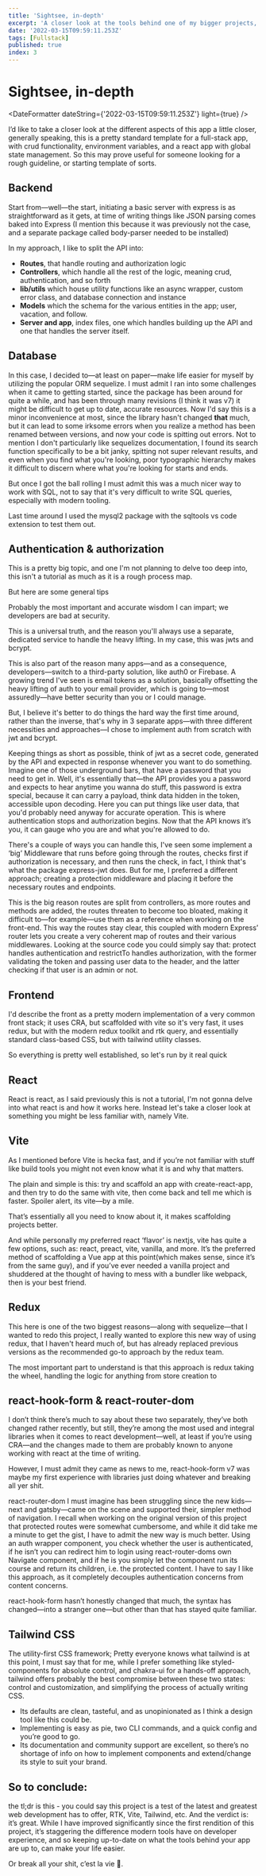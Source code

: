 ```yaml
---
title: 'Sightsee, in-depth'
excerpt: 'A closer look at the tools behind one of my bigger projects, and how they stack up to the previous version'
date: '2022-03-15T09:59:11.253Z'
tags: [Fullstack]
published: true
index: 3
---
```


# Sightsee, in-depth

<DateFormatter dateString={'2022-03-15T09:59:11.253Z'} light={true} />

<Article>

I’d like to take a closer look at the different aspects of this app a little closer, generally speaking, this is a pretty standard template for a full-stack app, with crud functionality, environment variables, and a react app with global state management. So this may prove useful for someone looking for a rough guideline, or starting template of sorts.

## Backend

Start from—well—the start, initiating a basic server with express is as straightforward as it gets, at time of writing things like JSON parsing comes baked into Express (I mention this because it was previously not the case, and a separate package called body-parser needed to be installed)

In my approach, I like to split the API into:

- **Routes**, that handle routing and authorization logic
- **Controllers**, which handle all the rest of the logic, meaning crud, authentication, and so forth
- **lib/utils** which house utility functions like an async wrapper, custom error class, and database connection and instance
- **Models** which the schema for the various entities in the app; user, vacation, and follow.
- **Server and app**, index files, one which handles building up the API and one that handles the server itself.

## Database

In this case, I decided to—at least on paper—make life easier for myself by utilizing the popular ORM sequelize. I must admit I ran into some challenges when it came to getting started, since the package has been around for quite a while, and has been through many revisions (I think it was v7) it might be difficult to get up to date, accurate resources. Now I'd say this is a minor inconvenience at most, since the library hasn't changed **that** much, but it can lead to some irksome errors when you realize a method has been renamed between versions, and now your code is spitting out errors. Not to mention I don't particularly like sequelizes documentation, I found its search function specifically to be a bit janky, spitting not super relevant results, and even when you find what you're looking, poor typographic hierarchy makes it difficult to discern where what you're looking for starts and ends.

But once I got the ball rolling I must admit this was a much nicer way to work with SQL, not to say that it's very difficult to write SQL queries, especially with modern tooling.

Last time around I used the mysql2 package with the sqltools vs code extension to test them out.

## Authentication & authorization

This is a pretty big topic, and one I'm not planning to delve too deep into, this isn't a tutorial as much as it is a rough process map.

But here are some general tips

Probably the most important and accurate wisdom I can impart; we developers are bad at security.

This is a universal truth, and the reason you'll always use a separate, dedicated service to handle the heavy lifting. In my case, this was jwts and bcrypt.

This is also part of the reason many apps—and as a consequence, developers—switch to a third-party solution, like auth0 or Firebase. A growing trend I've seen is email tokens as a solution, basically offsetting the heavy lifting of auth to your email provider, which is going to—most assuredly—have better security than you or I could manage.

But, I believe it's better to do things the hard way the first time around, rather than the inverse, that's why in 3 separate apps—with three different necessities and approaches—I chose to implement auth from scratch with jwt and bcrypt.

Keeping things as short as possible, think of jwt as a secret code, generated by the API and expected in response whenever you want to do something. Imagine one of those underground bars, that have a password that you need to get in. Well, it's essentially that—the API provides you a password and expects to hear anytime you wanna do stuff, this password is extra special, because it can carry a payload, think data hidden in the token, accessible upon decoding. Here you can put things like user data, that you'd probably need anyway for accurate operation. This is where authentication stops and authorization begins. Now that the API knows it’s you, it can gauge who you are and what you're allowed to do.

There's a couple of ways you can handle this, I've seen some implement a ‘big’ Middleware that runs before going through the routes, checks first if authorization is necessary, and then runs the check, in fact, I think that's what the package express-jwt does. But for me, I preferred a different approach; creating a protection middleware and placing it before the necessary routes and endpoints.

This is the big reason routes are split from controllers, as more routes and methods are added, the routes threaten to become too bloated, making it difficult to—for example—use them as a reference when working on the front-end. This way the routes stay clear, this coupled with modern Express’ router lets you create a very coherent map of routes and their various middlewares. Looking at the source code you could simply say that: protect handles authentication and restrictTo handles authorization, with the former validating the token and passing user data to the header, and the latter checking if that user is an admin or not.

## Frontend

I'd describe the front as a pretty modern implementation of a very common front stack; it uses CRA, but scaffolded with vite so it's very fast, it uses redux, but with the modern redux toolkit and rtk query, and essentially standard class-based CSS, but with tailwind utility classes.

So everything is pretty well established, so let's run by it real quick

## React

React is react, as I said previously this is not a tutorial, I'm not gonna delve into what react is and how it works here. Instead let's take a closer look at something you might be less familiar with, namely Vite.

## Vite

As I mentioned before Vite is hecka fast, and if you’re not familiar with stuff like build tools you might not even know what it is and why that matters.

The plain and simple is this: try and scaffold an app with create-react-app, and then try to do the same with vite, then come back and tell me which is faster. Spoiler alert, its vite—by a mile.

That’s essentially all you need to know about it, it makes scaffolding projects better.

And while personally my preferred react ‘flavor’ is nextjs, vite has quite a few options, such as: react, preact, vite, vanilla, and more. It’s the preferred method of scaffolding a Vue app at this point(which makes sense, since it’s from the same guy), and if you’ve ever needed a vanilla project and shuddered at the thought of having to mess with a bundler like webpack, then is your best friend.

## Redux

This here is one of the two biggest reasons—along with sequelize—that I wanted to redo this project, I really wanted to explore this new way of using redux, that I haven't heard much of, but has already replaced previous versions as the recommended go-to approach by the redux team.

The most important part to understand is that this approach is redux taking the wheel, handling the logic for anything from store creation to

## react-hook-form & react-router-dom

I don’t think there’s much to say about these two separately, they’ve both changed rather recently, but still, they’re among the most used and integral libraries when it comes to react development—well, at least if you’re using CRA—and the changes made to them are probably known to anyone working with react at the time of writing.

However, I must admit they came as news to me, react-hook-form v7 was maybe my first experience with libraries just doing whatever and breaking all yer shit.

react-router-dom I must imagine has been struggling since the new kids—next and gatsby—came on the scene and supported their, simpler method of navigation. I recall when working on the original version of this project that protected routes were somewhat cumbersome, and while it did take me a minute to get the gist, I have to admit the new way is much better. Using an auth wrapper component, you check whether the user is authenticated, if he isn’t you can redirect him to login using react-router-doms own Navigate component, and if he is you simply let the component run its course and return its children, i.e. the protected content. I have to say I like this approach, as it completely decouples authentication concerns from content concerns.

react-hook-form hasn’t honestly changed that much, the syntax has changed—into a stranger one—but other than that has stayed quite familiar.

## Tailwind CSS

The utility-first CSS framework; Pretty everyone knows what tailwind is at this point, I must say that for me, while I prefer something like styled-components for absolute control, and chakra-ui for a hands-off approach, tailwind offers probably the best compromise between these two states: control and customization, and simplifying the process of actually writing CSS.

- Its defaults are clean, tasteful, and as unopinionated as I think a design tool like this could be.
- Implementing is easy as pie, two CLI commands, and a quick config and you’re good to go.
- Its documentation and community support are excellent, so there’s no shortage of info on how to implement components and extend/change its style to suit your brand.

## So to conclude:

the tl;dr is this - you could say this project is a test of the latest and greatest web development has to offer, RTK, Vite, Tailwind, etc. And the verdict is: it’s great. While I have improved significantly since the first rendition of this project, it’s staggering the difference modern tools have on developer experience, and so keeping up-to-date on what the tools behind your app are up to, can make your life easier.

Or break all your shit, c’est la vie 🤷.

</Article>
